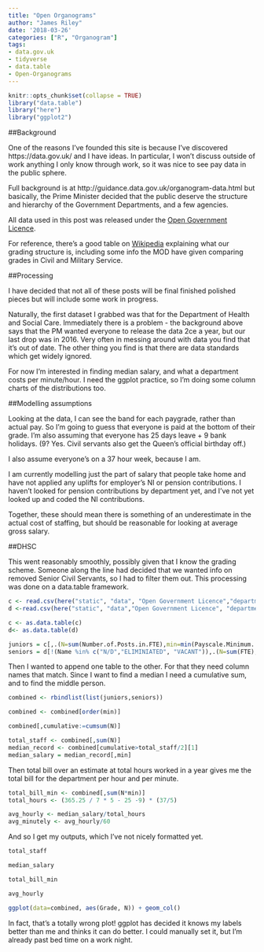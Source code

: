 ```yaml
---
title: "Open Organograms"
author: "James Riley"
date: '2018-03-26'
categories: ["R", "Organogram"]
tags:
- data.gov.uk
- tidyverse
- data.table
- Open-Organograms
---
```

```r
knitr::opts_chunk$set(collapse = TRUE)
library("data.table")
library("here")
library("ggplot2")
```
##Background

One of the reasons I've founded this site is because I've discovered https://data.gov.uk/ and I have ideas. In particular, I won't discuss outside of work anything I only know through work, so it was nice to see pay data in the public sphere. 

Full background is at http://guidance.data.gov.uk/organogram-data.html but basically, the Prime Minister decided that the public deserve the structure and hierarchy of the Government Departments, and a few agencies. 

All data used in this post was released under the [Open Government Licence](http://www.nationalarchives.gov.uk/doc/open-government-licence/version/3/). 

For reference, there's a good table on [Wikipedia](https://en.wikipedia.org/wiki/Civil_Service_(United_Kingdom)#Grading_schemes) explaining what our grading structure is, including some info the MOD have given comparing grades in Civil and Military Service.

##Processing

I have decided that not all of these posts will be final finished polished pieces but will include some work in progress. 

Naturally, the first dataset I grabbed was that for the Department of Health and Social Care. Immediately there is a problem - the background above says that the PM wanted everyone to release the data 2ce a year, but our last drop was in 2016. Very often in messing around with data you find that it's out of date. The other thing you find is that there are data standards which get widely ignored.

For now I'm interested in finding median salary, and what a department costs per minute/hour. I need the ggplot practice, so I'm doing some column charts of the distributions too.

##Modelling assumptions

Looking at the data, I can see the band for each paygrade, rather than actual pay. So I'm going to guess that everyone is paid at the bottom of their grade. I'm also assuming that everyone has 25 days leave + 9 bank holidays. (9? Yes. Civil servants also get the Queen's official birthday off.)

I also assume everyone's on a 37 hour week, because I am. 

I am currently modelling just the part of salary that people take home and have not applied any uplifts for employer's NI or pension contributions. I haven't looked for pension contributions by department yet, and I've not yet looked up and coded the NI contributions. 

Together, these should mean there is something of an underestimate in the actual cost of staffing, but should be reasonable for looking at average gross salary.

##DHSC

This went reasonably smoothly, possibly given that I know the grading scheme. Someone along the line had decided that we wanted info on removed Senior Civil Servants, so I had to filter them out. This processing was done on a data.table framework.

```r
c <- read.csv(here("static", "data", "Open Government Licence","department-of-health__31-03-2016__dh_010416-DH-Organogram-junior.csv"), stringsAsFactors = FALSE)
d <-read.csv(here("static", "data","Open Government Licence", "department-of-health__31-03-2016__dh_010416-DH-Organogram-senior.csv"), stringsAsFactors = FALSE)

c <- as.data.table(c)
d<- as.data.table(d)
```

```r
juniors = c[,.(N=sum(Number.of.Posts.in.FTE),min=min(Payscale.Minimum....),max=max(Payscale.Maximum....)),by=Grade]
seniors = d[!(Name %in% c("N/D","ELIMINIATED", "VACANT")),.(N=sum(FTE),min=max(Actual.Pay.Floor....),max=max(Actual.Pay.Ceiling....)),by=Grade..or.equivalent.]
```

Then I wanted to append one table to the other. For that they need column names that match. Since I want to find a median I need a cumulative sum, and to find the middle person.

```r
combined <- rbindlist(list(juniors,seniors))

combined <- combined[order(min)] 

combined[,cumulative:=cumsum(N)]

total_staff <- combined[,sum(N)]
median_record <- combined[cumulative>total_staff/2][1]
median_salary = median_record[,min]
```

Then total bill over an estimate at total hours worked in a year gives me the total bill for the department per hour and per minute.

```r
total_bill_min <- combined[,sum(N*min)]
total_hours <- (365.25 / 7 * 5 - 25 -9) * (37/5)

avg_hourly <- median_salary/total_hours 
avg_minutely <- avg_hourly/60
```

And so I get my outputs, which I've not nicely formatted yet.

```r
total_staff

median_salary

total_bill_min

avg_hourly

ggplot(data=combined, aes(Grade, N)) + geom_col()
```

In fact, that's a totally wrong plot! ggplot has decided it knows my labels better than me and thinks it can do better. I could manually set it, but I'm already past bed time on a work night. 